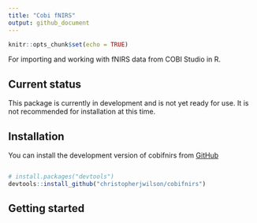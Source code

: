```yaml
---
title: "Cobi fNIRS"
output: github_document
---
```


```r
knitr::opts_chunk$set(echo = TRUE)
```

For importing and working with fNIRS data from COBI Studio in R. 

## Current status

This package is currently in development and is not yet ready for use. It is not recommended for installation at this time.

## Installation

You can install the development version of cobifnirs from [GitHub]()

``` r

# install.packages("devtools")
devtools::install_github("christopherjwilson/cobifnirs")

```

## Getting started









